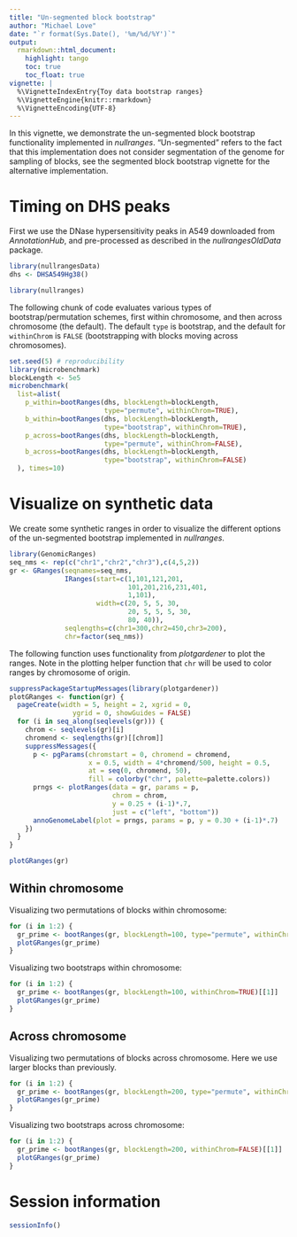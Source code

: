 ```yaml
---
title: "Un-segmented block bootstrap"
author: "Michael Love"
date: "`r format(Sys.Date(), '%m/%d/%Y')`"
output:
  rmarkdown::html_document:
    highlight: tango
    toc: true
    toc_float: true
vignette: |
  %\VignetteIndexEntry{Toy data bootstrap ranges}
  %\VignetteEngine{knitr::rmarkdown}
  %\VignetteEncoding{UTF-8}
---
```


In this vignette, we demonstrate the un-segmented block bootstrap
functionality implemented in *nullranges*. "Un-segmented" refers to
the fact that this implementation does not consider segmentation of
the genome for sampling of blocks, see the segmented block bootstrap
vignette for the alternative implementation.

# Timing on DHS peaks

First we use the DNase hypersensitivity peaks in A549 downloaded from
*AnnotationHub*, and pre-processed as described in the
*nullrangesOldData* package.

```r
library(nullrangesData)
dhs <- DHSA549Hg38()
```

```r
library(nullranges)
```

The following chunk of code evaluates various types of
bootstrap/permutation schemes, first within chromosome, and then
across chromosome (the default). The default `type` is bootstrap, and
the default for `withinChrom` is `FALSE` (bootstrapping with blocks
moving across chromosomes).

```r
set.seed(5) # reproducibility
library(microbenchmark)
blockLength <- 5e5
microbenchmark(
  list=alist(
    p_within=bootRanges(dhs, blockLength=blockLength,
                        type="permute", withinChrom=TRUE),
    b_within=bootRanges(dhs, blockLength=blockLength,
                        type="bootstrap", withinChrom=TRUE),
    p_across=bootRanges(dhs, blockLength=blockLength,
                        type="permute", withinChrom=FALSE),
    b_across=bootRanges(dhs, blockLength=blockLength,
                        type="bootstrap", withinChrom=FALSE)
  ), times=10)
```

# Visualize on synthetic data

We create some synthetic ranges in order to visualize the different
options of the un-segmented bootstrap implemented in *nullranges*.

```r
library(GenomicRanges)
seq_nms <- rep(c("chr1","chr2","chr3"),c(4,5,2))
gr <- GRanges(seqnames=seq_nms,
              IRanges(start=c(1,101,121,201,
                              101,201,216,231,401,
                              1,101),
                      width=c(20, 5, 5, 30,
                              20, 5, 5, 5, 30,
                              80, 40)),
              seqlengths=c(chr1=300,chr2=450,chr3=200),
              chr=factor(seq_nms))
```

The following function uses functionality from *plotgardener* to plot
the ranges.  Note in the plotting helper function that `chr` will be
used to color ranges by chromosome of origin.


```r
suppressPackageStartupMessages(library(plotgardener))
plotGRanges <- function(gr) {
  pageCreate(width = 5, height = 2, xgrid = 0,
                ygrid = 0, showGuides = FALSE)
  for (i in seq_along(seqlevels(gr))) {
    chrom <- seqlevels(gr)[i]
    chromend <- seqlengths(gr)[[chrom]]
    suppressMessages({
      p <- pgParams(chromstart = 0, chromend = chromend,
                    x = 0.5, width = 4*chromend/500, height = 0.5,
                    at = seq(0, chromend, 50),
                    fill = colorby("chr", palette=palette.colors))
      prngs <- plotRanges(data = gr, params = p,
                          chrom = chrom,
                          y = 0.25 + (i-1)*.7,
                          just = c("left", "bottom"))
      annoGenomeLabel(plot = prngs, params = p, y = 0.30 + (i-1)*.7)
    })
  }
}
```

```r
plotGRanges(gr)
```

## Within chromosome

Visualizing two permutations of blocks within chromosome:

```r
for (i in 1:2) {
  gr_prime <- bootRanges(gr, blockLength=100, type="permute", withinChrom=TRUE)[[1]]
  plotGRanges(gr_prime)
}
```

Visualizing two bootstraps within chromosome:

```r
for (i in 1:2) {
  gr_prime <- bootRanges(gr, blockLength=100, withinChrom=TRUE)[[1]]
  plotGRanges(gr_prime)
}
```

## Across chromosome

Visualizing two permutations of blocks across chromosome. Here we use
larger blocks than previously.

```r
for (i in 1:2) {
  gr_prime <- bootRanges(gr, blockLength=200, type="permute", withinChrom=FALSE)[[1]]
  plotGRanges(gr_prime)
}
```

Visualizing two bootstraps across chromosome:

```r
for (i in 1:2) {
  gr_prime <- bootRanges(gr, blockLength=200, withinChrom=FALSE)[[1]]
  plotGRanges(gr_prime)
}
```

# Session information

```r
sessionInfo()
```
